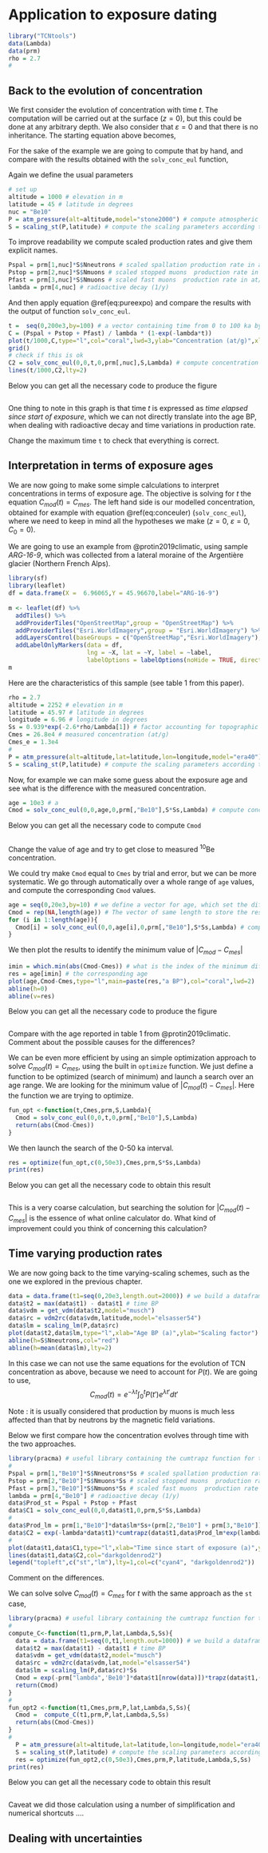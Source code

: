 # Application to exposure dating

```r
library("TCNtools")
data(Lambda)
data(prm)
rho = 2.7
#
```

## Back to the evolution of concentration

We first consider the evolution of concentration with time $t$.
The computation will be carried out at the surface ($z=0$), but this could be done at any arbitrary depth.
We also consider that $\varepsilon = 0$ and that there is no inheritance.
The starting equation above becomes, 
\begin{equation}
C(t)=\sum_i \frac{P_i}{\lambda}(1-e^{-\lambda t}) (\#eq:pureexpo)
\end{equation}

For the sake of the example we are going to compute that by hand, and compare with the results obtained with the `solv_conc_eul` function,

Again we define the usual parameters 

```r
# set up
altitude = 1000 # elevation in m
latitude = 45 # latitude in degrees
nuc = "Be10"
P = atm_pressure(alt=altitude,model="stone2000") # compute atmospheric pressure at site
S = scaling_st(P,latitude) # compute the scaling parameters according to Stone (2000)
```

To improve readability we compute scaled production rates and give them explicit names.

```r
Pspal = prm[1,nuc]*S$Nneutrons # scaled spallation production rate in at/g/y (st scaling)
Pstop = prm[2,nuc]*S$Nmuons # scaled stopped muons  production rate in at/g/y
Pfast = prm[3,nuc]*S$Nmuons # scaled fast muons  production rate in at/g/y
lambda = prm[4,nuc] # radioactive decay (1/y)
```

And then apply equation \@ref(eq:pureexpo) and compare the results with the output of function `solv_conc_eul`.

```r
t =  seq(0,200e3,by=100) # a vector containing time from 0 to 100 ka by 100 a steps
C = (Pspal + Pstop + Pfast) / lambda * (1-exp(-lambda*t))
plot(t/1000,C,type="l",col="coral",lwd=3,ylab="Concentration (at/g)",xlab="Time (ka)")
grid()
# check if this is ok
C2 = solv_conc_eul(0,0,t,0,prm[,nuc],S,Lambda) # compute concentration for pure exposure
lines(t/1000,C2,lty=2)
```

:::: {.codebox .codeimage data-latex="code"}
Below you can get all the necessary code to produce the figure
```r
```
::::

One thing to note in this graph is that time $t$ is expressed as *time elapsed since start of exposure*, which we can not directly translate into the age BP, when dealing with radioactive decay and time variations in production rate. 

:::: {.actionbox .actionimage data-latex="action"}
Change the maximum time `t` to check that everything is correct.
::::


## Interpretation in terms of exposure ages

We are now going to make some simple calculations to interpret concentrations in terms of exposure age. 
The objective is solving for $t$ the equation $C_{mod}(t) = C_{mes}$. 
The left hand side is our modelled concentration, obtained for example with equation \@ref(eq:conceuler) (`solv_conc_eul`), where we need to keep in mind all the hypotheses we make ($z=0$, $\varepsilon=0$, $C_0=0$). 

We are going to use an example from @protin2019climatic, using sample *ARG-16-9*, which was collected from a lateral moraine of the Argentière glacier (Northern French Alps).

```r
library(sf)
library(leaflet)
df = data.frame(X =  6.96065,Y = 45.96670,label="ARG-16-9")
  
m <- leaflet(df) %>%
  addTiles() %>%
  addProviderTiles("OpenStreetMap",group = "OpenStreetMap") %>%
  addProviderTiles("Esri.WorldImagery",group = "Esri.WorldImagery") %>%
  addLayersControl(baseGroups = c("OpenStreetMap","Esri.WorldImagery"),position = "topleft") %>%
  addLabelOnlyMarkers(data = df,
                      lng = ~X, lat = ~Y, label = ~label, 
                      labelOptions = labelOptions(noHide = TRUE, direction = 'auto', textOnly = FALSE)) 
m
```

Here are the characteristics of this sample (see table 1 from this paper).

```r
rho = 2.7
altitude = 2252 # elevation in m
latitude = 45.97 # latitude in degrees
longitude = 6.96 # longitude in degrees
Ss = 0.939*exp(-2.6*rho/Lambda[1]) # factor accounting for topographic shielding and sample thickness
Cmes = 26.8e4 # measured concentration (at/g)
Cmes_e = 1.3e4
#
P = atm_pressure(alt=altitude,lat=latitude,lon=longitude,model="era40") # compute atmospheric pressure at site
S = scaling_st(P,latitude) # compute the scaling parameters according to Stone (2000)
```

Now, for example we can make some guess about the exposure age and see what is the difference with the measured concentration.

```r
age = 10e3 # a 
Cmod = solv_conc_eul(0,0,age,0,prm[,"Be10"],S*Ss,Lambda) # compute concentration
```

:::: {.codebox .codeimage data-latex="code"}
Below you can get all the necessary code to compute `Cmod`
```r
```
::::

:::: {.actionbox .actionimage data-latex="action"}
Change the value of age and try to get close to measured $^{10}$Be concentration.
::::

We could try make `Cmod` equal to `Cmes` by trial and error, but we can be more systematic. 
We go through automatically over a whole range of `age` values, and compute the corresponding `Cmod` values.

```r
age = seq(0,20e3,by=10) # we define a vector for age, which set the different explored values
Cmod = rep(NA,length(age)) # The vector of same length to store the results
for (i in 1:length(age)){
  Cmod[i] = solv_conc_eul(0,0,age[i],0,prm[,"Be10"],S*Ss,Lambda) # compute concentration
}

```

We then plot the results to identify the minimum value of $|C_{mod} - C_{mes}|$

```r
imin = which.min(abs(Cmod-Cmes)) # what is the index of the minimum difference
res = age[imin] # the corresponding age
plot(age,Cmod-Cmes,type="l",main=paste(res,"a BP"),col="coral",lwd=2)
abline(h=0)
abline(v=res)
```

:::: {.codebox .codeimage data-latex="code"}
Below you can get all the necessary code to produce the figure
```r
```
::::

:::: {.questionbox .questionimage data-latex="action"}
Compare with the age reported in table 1 from @protin2019climatic. Comment about the possible causes for the differences?
::::


We can be even more efficient by using an simple optimization approach to solve $C_{mod}(t) = C_{mes}$, using the built in `optimize` function. 
We just define a function to be optimized (search of minimum) and launch a search over an age range. 
We are looking for the minimum value of $|C_{mod}(t)-C_{mes}|$. 
Here the function we are trying to optimize.

```r
fun_opt <-function(t,Cmes,prm,S,Lambda){
  Cmod = solv_conc_eul(0,0,t,0,prm[,"Be10"],S,Lambda)
  return(abs(Cmod-Cmes))
}
```

We then launch the search of the 0-50 ka interval.

```r
res = optimize(fun_opt,c(0,50e3),Cmes,prm,S*Ss,Lambda)
print(res)
```

:::: {.codebox .codeimage data-latex="code"}
Below you can get all the necessary code to obtain this result
```r
```
::::

:::: {.questionbox .questionimage data-latex="action"}
This is a very coarse calculation, but searching the  solution for $|C_{mod}(t)-C_{mes}|$ is the essence of what online calculator do.
What kind of improvement could you think of concerning this calculation?  
::::


## Time varying production rates

We are now going back to the time varying-scaling schemes, such as the one we explored in the previous chapter.

```r
data = data.frame(t1=seq(0,20e3,length.out=2000)) # we build a dataframe to store results
data$t2 = max(data$t1) - data$t1 # time BP
data$vdm = get_vdm(data$t2,model="musch")
data$rc = vdm2rc(data$vdm,latitude,model="elsasser54")
data$lm = scaling_lm(P,data$rc)
plot(data$t2,data$lm,type="l",xlab="Age BP (a)",ylab="Scaling factor")
abline(h=S$Nneutrons,col="red")
abline(h=mean(data$lm),lty=2)
```

In this case we can not use the same equations for the evolution of TCN  concentration as above, because we need to account for $P(t)$. 
We are going to use,
$$C_{mod}(t) = e^{-\lambda t} \int_0^t P(t')e^{\lambda t'}dt'$$

Note : it is usually considered that production by muons is much less affected than that by neutrons by the magnetic field variations.

Below we first compare how the concentration evolves through time with the two approaches. 

```r
library(pracma) # useful library containing the cumtrapz function for trapezoidal integration
#
Pspal = prm[1,"Be10"]*S$Nneutrons*Ss # scaled spallation production rate in at/g/y (st scaling)
Pstop = prm[2,"Be10"]*S$Nmuons*Ss # scaled stopped muons  production rate in at/g/y
Pfast = prm[3,"Be10"]*S$Nmuons*Ss # scaled fast muons  production rate in at/g/y
lambda = prm[4,"Be10"] # radioactive decay (1/y)
data$Prod_st = Pspal + Pstop + Pfast
data$C1 = solv_conc_eul(0,0,data$t1,0,prm,S*Ss,Lambda) 
#
data$Prod_lm = prm[1,"Be10"]*data$lm*Ss+(prm[2,"Be10"] + prm[3,"Be10"])*Ss*S$Nmuons
data$C2 = exp(-lambda*data$t1)*cumtrapz(data$t1,data$Prod_lm*exp(lambda*data$t1))
#
plot(data$t1,data$C1,type="l",xlab="Time since start of exposure (a)",ylab="Concentration (at/g)",col="cyan4")
lines(data$t1,data$C2,col="darkgoldenrod2")
legend("topleft",c("st","lm"),lty=1,col=c("cyan4", "darkgoldenrod2"))
```

:::: {.questionbox .questionimage data-latex="question"}
Comment on the differences.
::::

We can solve solve $C_{mod}(t)=C_{mes}$ for $t$ with the same approach as the `st` case,

```r
library(pracma) # useful library containing the cumtrapz function for trapezoidal integration
#
compute_C<-function(t1,prm,P,lat,Lambda,S,Ss){
  data = data.frame(t1=seq(0,t1,length.out=1000)) # we build a dataframe to store results
  data$t2 = max(data$t1) - data$t1 # time BP
  data$vdm = get_vdm(data$t2,model="musch")
  data$rc = vdm2rc(data$vdm,lat,model="elsasser54")
  data$lm = scaling_lm(P,data$rc)*Ss
  Cmod = exp(-prm["lambda",'Be10']*data$t1[nrow(data)])*trapz(data$t1,(prm[1,"Be10"]*data$lm+(prm[2,"Be10"] + prm[3,"Be10"])*S$Nmuons)*(exp(prm["lambda",'Be10']*data$t1)))
  return(Cmod)
}
#
fun_opt2 <-function(t1,Cmes,prm,P,lat,Lambda,S,Ss){
  Cmod =  compute_C(t1,prm,P,lat,Lambda,S,Ss)
  return(abs(Cmod-Cmes))
}
#
  P = atm_pressure(alt=altitude,lat=latitude,lon=longitude,model="era40") # compute atmospheric pressure at site
  S = scaling_st(P,latitude) # compute the scaling parameters according to Stone (2000)
  res = optimize(fun_opt2,c(0,50e3),Cmes,prm,P,latitude,Lambda,S,Ss)
print(res)
```

:::: {.codebox .codeimage data-latex="code"}
Below you can get all the necessary code to obtain this result
```r
```
::::


Caveat we did those calculation using a number of simplification and numerical shortcuts ....

## Dealing with uncertainties